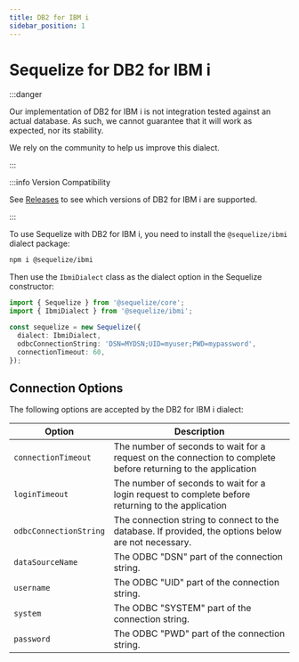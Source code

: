 ```yaml
---
title: DB2 for IBM i
sidebar_position: 1
---
```


# Sequelize for DB2 for IBM i

:::danger

Our implementation of DB2 for IBM i is not integration tested against an actual database.
As such, we cannot guarantee that it will work as expected, nor its stability.

We rely on the community to help us improve this dialect.

:::

:::info Version Compatibility

See [Releases](/releases#db2-for-ibm-i-support-table) to see which versions of DB2 for IBM i are supported.

:::

To use Sequelize with DB2 for IBM i, you need to install the `@sequelize/ibmi` dialect package:

```bash npm2yarn
npm i @sequelize/ibmi
```

Then use the `IbmiDialect` class as the dialect option in the Sequelize constructor:

```ts
import { Sequelize } from '@sequelize/core';
import { IbmiDialect } from '@sequelize/ibmi';

const sequelize = new Sequelize({
  dialect: IbmiDialect,
  odbcConnectionString: 'DSN=MYDSN;UID=myuser;PWD=mypassword',
  connectionTimeout: 60,
});
```

## Connection Options


<ConnectionOptions />

The following options are accepted by the DB2 for IBM i dialect:

| Option                 | Description                                                                                                   |
|------------------------|---------------------------------------------------------------------------------------------------------------|
| `connectionTimeout`    | The number of seconds to wait for a request on the connection to complete before returning to the application |
| `loginTimeout`         | The number of seconds to wait for a login request to complete before returning to the application             |
| `odbcConnectionString` | The connection string to connect to the database. If provided, the options below are not necessary.           |
| `dataSourceName`       | The ODBC "DSN" part of the connection string.                                                                 |
| `username`             | The ODBC "UID" part of the connection string.                                                                 |
| `system`               | The ODBC "SYSTEM" part of the connection string.                                                              |
| `password`             | The ODBC "PWD" part of the connection string.                                                                 |
